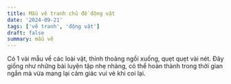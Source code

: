 ```yaml
---
title: Mẫu vẽ tranh chủ đề động vật 
date: '2024-09-21'
tags: ['vẽ tranh', 'động vật']
draft: false
summary: mẫu vẽ
---
```


Có 1 vài mẫu về các loài vật, thỉnh thoảng ngồi xuống, quẹt quẹt vài nét. Đây giống như những bài luyện tập nhẹ nhàng, có thể hoàn thành trong thời gian ngắn mà vừa mang lại cảm giác vui vẻ khi coi lại.

<div className="not-prose sm:mx-4">
  <EmblaCarousel options={optionsCarousel}>
    <EmblaCarouselItem slide="/static/images/617fae9e-6ddf-401f-a5d7-2bced54182e0/IMG_0837.webp" alt="Ngựa vằn" />
    <EmblaCarouselItem slide="/static/images/617fae9e-6ddf-401f-a5d7-2bced54182e0/IMG_0838.webp" alt="gấu trúc " />
    <EmblaCarouselItem slide="/static/images/617fae9e-6ddf-401f-a5d7-2bced54182e0/IMG_0839.webp" alt="dê núi" />
    <EmblaCarouselItem slide="/static/images/617fae9e-6ddf-401f-a5d7-2bced54182e0/IMG_0840.webp" alt="hươu cao cổ" />
    <EmblaCarouselItem slide="/static/images/617fae9e-6ddf-401f-a5d7-2bced54182e0/IMG_0841.webp" alt="tê giác" />
    <EmblaCarouselItem slide="/static/images/617fae9e-6ddf-401f-a5d7-2bced54182e0/IMG_0842.webp" alt="ngựa vằn" />
  </EmblaCarousel>
</div>

&nbsp;

<div className="not-prose sm:mx-4">
  <EmblaCarousel options={optionsCarousel}>
    <EmblaCarouselItem slide="/static/images/617fae9e-6ddf-401f-a5d7-2bced54182e0/IMG_1051.webp" alt="ngựa vằn" />
    <EmblaCarouselItem slide="/static/images/617fae9e-6ddf-401f-a5d7-2bced54182e0/IMG_1052.webp" alt="gấu trúc" />
  </EmblaCarousel>
</div>